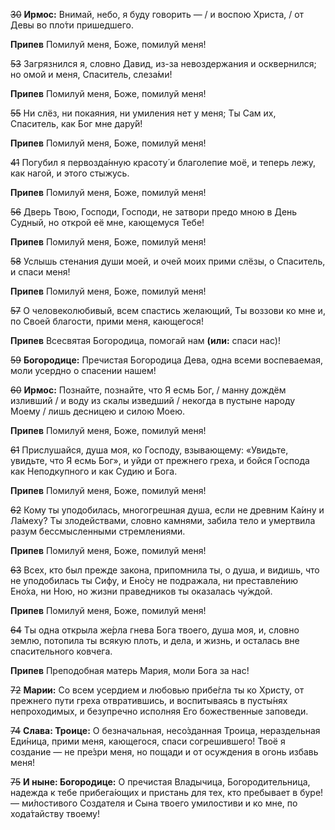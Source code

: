 ~~30~~ **Ирмос:** Внимай, небо, я буду говорить — / и воспою Христа, / от Девы во пло́ти пришедшего.

**Припев** Помилуй меня, Боже, помилуй меня!

~~53~~ Загрязнился я, словно Давид, из-за невоздержания и осквернился; но омой и меня, Спаситель, слеза́ми!

**Припев** Помилуй меня, Боже, помилуй меня!

~~55~~ Ни слёз, ни покаяния, ни умиления нет у меня; Ты Сам их, Спаситель, как Бог мне дару́й!

**Припев** Помилуй меня, Боже, помилуй меня!

~~41~~ Погубил я первозда́нную красоту́ и благолепие моё, и теперь лежу, как нагой, и этого стыжусь.

**Припев** Помилуй меня, Боже, помилуй меня!

~~56~~ Дверь Твою, Господи, Господи, не затвори предо мною в День Судный, но открой её мне, кающемуся Тебе!

**Припев** Помилуй меня, Боже, помилуй меня!

~~58~~ Услышь стенания души моей, и очей моих прими слёзы, о Спаситель, и спаси меня!

**Припев** Помилуй меня, Боже, помилуй меня!

~~57~~ О человеколюбивый, всем спастись желающий, Ты воззови ко мне и, по Своей благости, прими меня, кающегося!

**Припев** Всесвятая Богородица, помогай нам **(или:** спаси нас<R>)</R>!

~~59~~ **Богородице:** Пречистая Богородица Дева, одна всеми воспеваемая, моли усердно о спасении нашем!

~~60~~ **Ирмос:** Познайте, познайте, что Я есмь Бог, / манну дождём изливший / и воду из скалы изведший / некогда в пустыне народу Моему / лишь десницею и силою Моею.

**Припев** Помилуй меня, Боже, помилуй меня!

~~61~~ Прислушайся, душа моя, ко Господу, взывающему: «Увидьте, увидьте, что Я есмь Бог», и уйди от прежнего греха, и бойся Господа как Неподкупного и как Судию и Бога.

**Припев** Помилуй меня, Боже, помилуй меня!

~~62~~ Кому ты уподобилась, многогрешная душа, если не древним Ка́ину и Ла́меху? Ты злодействами, словно камнями, забила тело и умертвила разум бессмысленными стремлениями.

**Припев** Помилуй меня, Боже, помилуй меня!

~~63~~ Всех, кто был прежде закона, припомнила ты, о душа, и видишь, что не уподобилась ты Сифу, и Ено́су не подражала, ни преставле́нию Ено́ха, ни Ною, но жизни праведников ты оказалась чу́ждой.

**Припев** Помилуй меня, Боже, помилуй меня!

~~64~~ Ты одна открыла же́рла гнева Бога твоего, душа моя, и, словно землю, потопила ты всякую плоть, и дела, и жизнь, и осталась вне спасительного ковчега.

**Припев** Преподобная матерь Мария, моли Бога за нас!

~~72~~ **Марии:** Со всем усердием и любовью прибе́гла ты ко Христу, от прежнего пути греха отвратившись, и воспитываясь в пусты́нях непроходимых, и безупречно исполняя Его божественные заповеди.

~~74~~ **Слава: Троице:** О безначальная, несо́зданная Троица, нераздельная Еди́ница, прими меня, кающегося, спаси согрешившего! Твоё я создание — не пре́зри меня, но пощади и от осуждения в огонь избавь меня!

~~75~~ **И ныне: Богородице:** О пречистая Владычица, Богородительница, надежда к тебе прибега́ющих и пристань для тех, кто пребывает в буре! — ми́лостивого Создателя и Сына твоего умилостиви и ко мне, по хода́тайству твоему!
